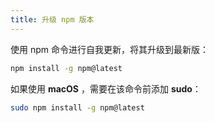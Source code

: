 ```yaml
---
title: 升级 npm 版本
---
```



使用 npm 命令进行自我更新，将其升级到最新版：

```bash
npm install -g npm@latest
```

如果使用 <TH>**macOS**</TH> ，需要在该命令前添加 <TH>**sudo**</TH>：

```bash
sudo npm install -g npm@latest
```
